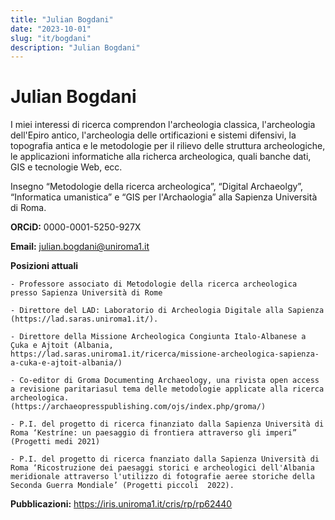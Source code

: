 ```yaml
---
title: "Julian Bogdani"
date: "2023-10-01"
slug: "it/bogdani"
description: "Julian Bogdani"
---
```


# Julian Bogdani

I miei interessi di ricerca comprendon l'archeologia classica, l'archeologia dell'Epiro antico, l'archeologia delle ortificazioni e sistemi difensivi, la topografia antica e le metodologie per il rilievo delle struttura archeologiche, le applicazioni informatiche alla richerca archeologica, quali banche dati, GIS e tecnologie Web, ecc.

Insegno “Metodologie della ricerca archeologica”, “Digital Archaeolgy”, “Informatica umanistica” e “GIS per l'Archaologia” alla Sapienza Università di Roma.

**ORCiD:** 0000-0001-5250-927X

**Email:** julian.bogdani@uniroma1.it

**Posizioni attuali**

    - Professore associato di Metodologie della ricerca archeologica presso Sapienza Università di Rome

    - Direttore del LAD: Laboratorio di Archeologia Digitale alla Sapienza (https://lad.saras.uniroma1.it/).

    - Direttore della Missione Archeologica Congiunta Italo-Albanese a Çuka e Ajtoit (Albania, https://lad.saras.uniroma1.it/ricerca/missione-archeologica-sapienza-a-cuka-e-ajtoit-albania/)

    - Co-editor di Groma Documenting Archaeology, una rivista open access a revisione paritariasul tema delle metodologie applicate alla ricerca archeologica. (https://archaeopresspublishing.com/ojs/index.php/groma/)

    - P.I. del progetto di ricerca finanziato dalla Sapienza Università di Roma ‘Kestríne: un paesaggio di frontiera attraverso gli imperi” (Progetti medi 2021)

    - P.I. del progetto di ricerca fnanziato dalla Sapienza Università di Roma ‘Ricostruzione dei paesaggi storici e archeologici dell'Albania meridionale attraverso l'utilizzo di fotografie aeree storiche della Seconda Guerra Mondiale’ (Progetti piccoli  2022).

**Pubblicazioni:** https://iris.uniroma1.it/cris/rp/rp62440
